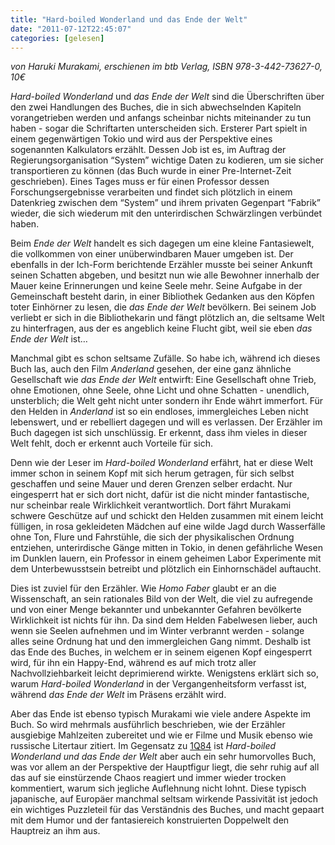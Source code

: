 ```yaml
---
title: "Hard-boiled Wonderland und das Ende der Welt"
date: "2011-07-12T22:45:07"
categories: [gelesen]
---
```


*von Haruki Murakami,
erschienen im btb Verlag, ISBN 978-3-442-73627-0, 10€*

*Hard-boiled Wonderland* und *das Ende der Welt* sind die Überschriften über den zwei Handlungen des Buches, die in sich abwechselnden Kapiteln vorangetrieben werden und anfangs scheinbar nichts miteinander zu tun haben - sogar die Schriftarten unterscheiden sich. Ersterer Part spielt in einem gegenwärtigen Tokio und wird aus der Perspektive eines sogenannten Kalkulators erzählt. Dessen Job ist es, im Auftrag der Regierungsorganisation "System" wichtige Daten zu kodieren, um sie sicher transportieren zu können (das Buch wurde in einer Pre-Internet-Zeit geschrieben). Eines Tages muss er für einen Professor dessen Forschungsergebnisse verarbeiten und findet sich plötzlich in einem Datenkrieg zwischen dem "System" und ihrem privaten Gegenpart "Fabrik" wieder, die sich wiederum mit den unterirdischen Schwärzlingen verbündet haben.

Beim *Ende der Welt* handelt es sich dagegen um eine kleine Fantasiewelt, die vollkommen von einer unüberwindbaren Mauer umgeben ist. Der ebenfalls in der Ich-Form berichtende Erzähler musste bei seiner Ankunft seinen Schatten abgeben, und besitzt nun wie alle Bewohner innerhalb der Mauer keine Erinnerungen und keine Seele mehr. Seine Aufgabe in der Gemeinschaft besteht darin, in einer Bibliothek Gedanken aus den Köpfen toter Einhörner zu lesen, die *das Ende der Welt* bevölkern. Bei seinem Job verliebt er sich in die Bibliothekarin und fängt plötzlich an, die seltsame Welt zu hinterfragen, aus der es angeblich keine Flucht gibt, weil sie eben *das Ende der Welt* ist...

Manchmal gibt es schon seltsame Zufälle. So habe ich, während ich dieses Buch las, auch den Film *Anderland* gesehen, der eine ganz ähnliche Gesellschaft wie *das Ende der Welt* entwirft: Eine Gesellschaft ohne Trieb, ohne Emotionen, ohne Seele, ohne Licht und ohne Schatten - unendlich, unsterblich; die Welt geht nicht unter sondern ihr Ende währt immerfort. Für den Helden in *Anderland* ist so ein endloses, immergleiches Leben nicht lebenswert, und er rebelliert dagegen und will es verlassen. Der Erzähler im Buch dagegen ist sich unschlüssig. Er erkennt, dass ihm vieles in dieser Welt fehlt, doch er erkennt auch Vorteile für sich.

Denn wie der Leser im *Hard-boiled Wonderland* erfährt, hat er diese Welt immer schon in seinem Kopf mit sich herum getragen, für sich selbst geschaffen und seine Mauer und deren Grenzen selber erdacht. Nur eingesperrt hat er sich dort nicht, dafür ist die nicht minder fantastische, nur scheinbar reale Wirklichkeit verantwortlich. Dort fährt Murakami schwere Geschütze auf und schickt den Helden zusammen mit einem leicht fülligen, in rosa gekleideten Mädchen auf eine wilde Jagd durch Wasserfälle ohne Ton, Flure und Fahrstühle, die sich der physikalischen Ordnung entziehen, unterirdische Gänge mitten in Tokio, in denen gefährliche Wesen im Dunklen lauern, ein Professor in einem geheimen Labor Experimente mit dem Unterbewusstsein betreibt und plötzlich ein Einhornschädel auftaucht.

Dies ist zuviel für den Erzähler. Wie *Homo Faber* glaubt er an die Wissenschaft, an sein rationales Bild von der Welt, die viel zu aufregende und von einer Menge bekannter und unbekannter Gefahren bevölkerte Wirklichkeit ist nichts für ihn. Da sind dem Helden Fabelwesen lieber, auch wenn sie Seelen aufnehmen und im Winter verbrannt werden - solange alles seine Ordnung hat und den immergleichen Gang nimmt. Deshalb ist das Ende des Buches, in welchem er in seinem eigenen Kopf eingesperrt wird, für ihn ein Happy-End, während es auf mich trotz aller Nachvollziehbarkeit leicht deprimierend wirkte. Wenigstens erklärt sich so, warum *Hard-boiled Wonderland* in der Vergangenheitsform verfasst ist, während *das Ende der Welt* im Präsens erzählt wird.

Aber das Ende ist ebenso typisch Murakami wie viele andere Aspekte im Buch. So wird mehrmals ausführlich beschrieben, wie der Erzähler ausgiebige Mahlzeiten zubereitet und wie er Filme und Musik ebenso wie russische Litertaur zitiert. Im Gegensatz zu [1Q84](/blog/2011/02/04/1q84/) ist *Hard-boiled Wonderland und das Ende der Welt* aber auch ein sehr humorvolles Buch, was vor allem an der Perspektive der Hauptfigur liegt, die sehr ruhig auf all das auf sie einstürzende Chaos reagiert und immer wieder trocken kommentiert, warum sich jegliche Auflehnung nicht lohnt. Diese typisch japanische, auf Europäer manchmal seltsam wirkende Passivität ist jedoch ein wichtiges Puzzleteil für das Verständnis des Buches, und macht gepaart mit dem Humor und der fantasiereich konstruierten Doppelwelt den Hauptreiz an ihm aus.
